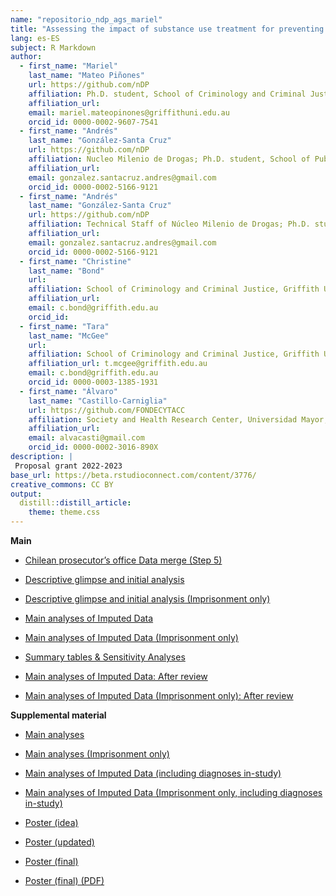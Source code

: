 ```yaml
---
name: "repositorio_ndp_ags_mariel"
title: "Assessing the impact of substance use treatment for preventing criminal justice system contact in Chile"
lang: es-ES
subject: R Markdown
author:
  - first_name: "Mariel"
    last_name: "Mateo Piñones"
    url: https://github.com/nDP
    affiliation: Ph.D. student, School of Criminology and Criminal Justice, Griffith University, Australia; Nucleo Milenio de Drogas
    affiliation_url: 
    email: mariel.mateopinones@griffithuni.edu.au
    orcid_id: 0000-0002-9607-7541
  - first_name: "Andrés"
    last_name: "González-Santa Cruz"
    url: https://github.com/nDP
    affiliation: Nucleo Milenio de Drogas; Ph.D. student, School of Public Health, Universidad de Chile
    affiliation_url: 
    email: gonzalez.santacruz.andres@gmail.com
    orcid_id: 0000-0002-5166-9121
  - first_name: "Andrés"
    last_name: "González-Santa Cruz"
    url: https://github.com/nDP
    affiliation: Technical Staff of Núcleo Milenio de Drogas; Ph.D. student, School of Public Health, Universidad de Chile
    affiliation_url: 
    email: gonzalez.santacruz.andres@gmail.com
    orcid_id: 0000-0002-5166-9121
  - first_name: "Christine"
    last_name: "Bond"
    url: 
    affiliation: School of Criminology and Criminal Justice, Griffith University, Australia
    affiliation_url: 
    email: c.bond@griffith.edu.au
    orcid_id: 
  - first_name: "Tara"
    last_name: "McGee"
    url: 
    affiliation: School of Criminology and Criminal Justice, Griffith University, Australia
    affiliation_url: t.mcgee@griffith.edu.au
    email: c.bond@griffith.edu.au
    orcid_id: 0000-0003-1385-1931
  - first_name: "Álvaro"
    last_name: "Castillo-Carniglia"
    url: https://github.com/FONDECYTACC
    affiliation: Society and Health Research Center, Universidad Mayor,Santiago, Chile; Department of Epidemiology, Columbia University Mailman School of Public Health, New York, United States; Department of Population Health and Center for Opioid Epidemiology and Policy, New York University Grossman School of Medicine, New York, United States; PI, Millennium Nucleus nDP.
    affiliation_url: 
    email: alvacasti@gmail.com
    orcid_id: 0000-0002-3016-890X                  
description: |
 Proposal grant 2022-2023
base_url: https://beta.rstudioconnect.com/content/3776/
creative_commons: CC BY
output: 
  distill::distill_article:
    theme: theme.css
---
```


**Main**

- [Chilean prosecutor’s office Data merge (Step 5)](Fiscalia_merge5.html)

- [Descriptive glimpse and initial analysis ](analisis_mariel_nov_2022_stata.html)

- [Descriptive glimpse and initial analysis (Imprisonment only)](analisis_mariel_nov_2022_stata_pris.html)

- [Main analyses of Imputed Data](analisis_mariel_feb_2023_stata_m1.html)

- [Main analyses of Imputed Data (Imprisonment only)](analisis_mariel_feb_2023_stata_pris_m1.html)

- [Summary tables & Sensitivity Analyses](res_intram_feb_2023_stata.html)

- [Main analyses of Imputed Data: After review](analisis_mariel_ene_2024_stata_m1.html)

- [Main analyses of Imputed Data (Imprisonment only): After review](analisis_mariel_ene_2024_stata_pris_m1.html)


**Supplemental material**

- [Main analyses](analisis_mariel_feb_2023_stata.html)

- [Main analyses (Imprisonment only)](analisis_mariel_feb_2023_stata_pris.html)

- [Main analyses of Imputed Data (including diagnoses in-study)](analisis_mariel_feb_2023_stata_m2.html)

- [Main analyses of Imputed Data (Imprisonment only, including diagnoses in-study)](analisis_mariel_feb_2023_stata_pris_m2.html)

- [Poster (idea)](pres_dic_22.html)

- [Poster (updated)](pres_mar_23.html)

- [Poster (final)](pres_mar_23_final.html)

- [Poster (final) (PDF)](pres_mar_23_poly_final (2).pdf)
